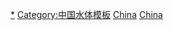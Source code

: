 [[Category:中国河流|*]]
[[Category:中国水体模板|Category:中国水体模板]]
[[Category:各国河流模板|China]]
[[Category:亚洲河流模板|China]]